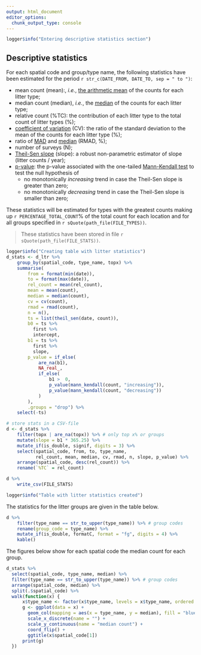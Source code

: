 ---
output: html_document
editor_options: 
  chunk_output_type: console
---

```{r}
logger$info("Entering descriptive statistics section")
```

## Descriptive statistics

For each spatial code and group/type name, the following statistics have been estimated for the period `r str_c(DATE_FROM, DATE_TO, sep = " to ")`:

- mean count (mean):, _i.e._, [the arithmetic mean](https://en.wikipedia.org/wiki/Arithmetic_mean) of the counts for each litter type;
- median count (median), _i.e._, the [median](https://en.wikipedia.org/wiki/Median) of the counts for each litter type;
- relative count (%TC): the contribution of each litter type to the total count of litter types (%);
- [coefficient of variation](https://en.wikipedia.org/wiki/Coefficient_of_variation) (CV): the ratio of the standard deviation to the mean of the counts for each litter type (%);
- ratio of [MAD](https://en.wikipedia.org/wiki/Median_absolute_deviation) and [median](https://en.wikipedia.org/wiki/Median) (RMAD, %);
- number of surveys (N);
- [Theil-Sen slope](https://en.wikipedia.org/wiki/Theil%E2%80%93Sen_estimator) (slope): a robust non-parametric estimator of slope (litter counts / year);
- [p-value](https://en.wikipedia.org/wiki/P-value): the p-value associated with the one-tailed [Mann-Kendall test](https://en.wikipedia.org/wiki/Kendall_rank_correlation_coefficient) to test the null hypothesis of 
    - no monotonically _increasing_ trend in case the Theil-Sen slope is greater than zero;
    - no monotonically _decreasing_ trend in case the Theil-Sen slope is smaller than zero;


These statistics will be estimated for types with the greatest counts making up `r PERCENTAGE_TOTAL_COUNT`% of the total count for each location and for all groups specified in `r sQuote(path_file(FILE_TYPES))`.

> These statistics have been stored in file `r sQuote(path_file(FILE_STATS))`.


```{r}
logger$info("Creating table with litter statistics")
d_stats <- d_ltr %>%
    group_by(spatial_code, type_name, topx) %>%
    summarise(
        from = format(min(date)),
        to = format(max(date)),
        rel_count = mean(rel_count),
        mean = mean(count),
        median = median(count),
        cv = cv(count),
        rmad = rmad(count),
        n = n(),
        ts = list(theil_sen(date, count)),
        b0 = ts %>%
          first %>%
          intercept,
        b1 = ts %>%
          first %>%
          slope,
        p_value = if_else(
            are_na(b1),
            NA_real_,
            if_else(
                b1 >  0,
                p_value(mann_kendall(count, "increasing")),
                p_value(mann_kendall(count, "decreasing"))
            )
        ),
        .groups = "drop") %>%
    select(-ts)

# store stats in a CSV-file
d <- d_stats %>%
    filter(topx | are_na(topx)) %>% # only top x% or groups
    mutate(slope = b1 * 365.25) %>%
    mutate_if(is_double, signif, digits = 3) %>%
    select(spatial_code, from, to, type_name,
           rel_count, mean, median, cv, rmad, n, slope, p_value) %>%
    arrange(spatial_code, desc(rel_count)) %>%
    rename(`%TC` = rel_count)

d %>%
    write_csv(FILE_STATS)

logger$info("Table with litter statistics created")
```


The statistics for the litter groups are given in the table below.

```{r}
d %>%
    filter(type_name == str_to_upper(type_name)) %>% # group codes
    rename(group_code = type_name) %>%
    mutate_if(is_double, formatC, format = "fg", digits = 4) %>%
    kable()
```


The figures below show for each spatial code the median count for each group.

```{r fig.width=5, fig.height=5, out.width=449}
d_stats %>%
  select(spatial_code, type_name, median) %>%
  filter(type_name == str_to_upper(type_name)) %>% # group codes
  arrange(spatial_code, median) %>%
  split(.$spatial_code) %>%
  walk(function(x) {
      x$type_name <- factor(x$type_name, levels = x$type_name, ordered = TRUE)
      g <- ggplot(data = x) +
        geom_col(mapping = aes(x = type_name, y = median), fill = "blue", alpha = 0.5) +
        scale_x_discrete(name = "") +
        scale_y_continuous(name = "median count") +
        coord_flip() +
        ggtitle(x$spatial_code[1])
      print(g)
  })
```